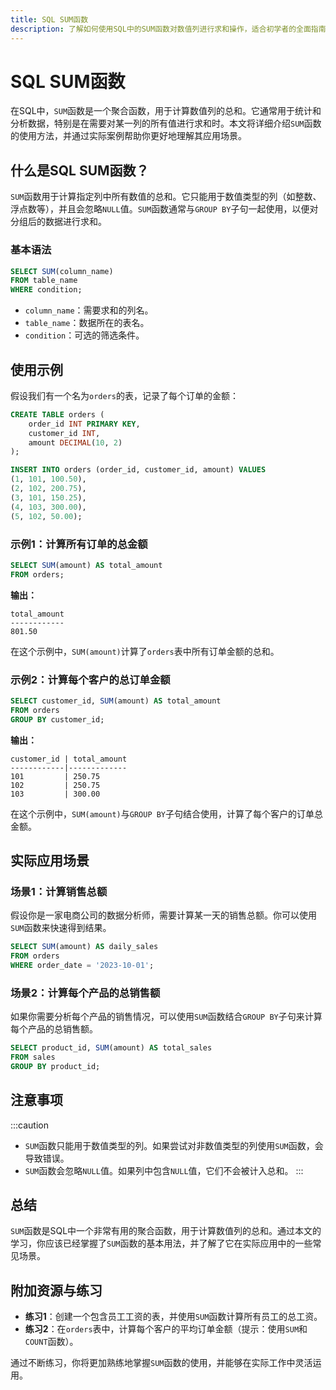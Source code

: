 ```yaml
---
title: SQL SUM函数
description: 了解如何使用SQL中的SUM函数对数值列进行求和操作，适合初学者的全面指南。
---
```


# SQL SUM函数

在SQL中，`SUM`函数是一个聚合函数，用于计算数值列的总和。它通常用于统计和分析数据，特别是在需要对某一列的所有值进行求和时。本文将详细介绍`SUM`函数的使用方法，并通过实际案例帮助你更好地理解其应用场景。

## 什么是SQL SUM函数？

`SUM`函数用于计算指定列中所有数值的总和。它只能用于数值类型的列（如整数、浮点数等），并且会忽略`NULL`值。`SUM`函数通常与`GROUP BY`子句一起使用，以便对分组后的数据进行求和。

### 基本语法

```sql
SELECT SUM(column_name)
FROM table_name
WHERE condition;
```

- `column_name`：需要求和的列名。
- `table_name`：数据所在的表名。
- `condition`：可选的筛选条件。

## 使用示例

假设我们有一个名为`orders`的表，记录了每个订单的金额：

```sql
CREATE TABLE orders (
    order_id INT PRIMARY KEY,
    customer_id INT,
    amount DECIMAL(10, 2)
);

INSERT INTO orders (order_id, customer_id, amount) VALUES
(1, 101, 100.50),
(2, 102, 200.75),
(3, 101, 150.25),
(4, 103, 300.00),
(5, 102, 50.00);
```

### 示例1：计算所有订单的总金额

```sql
SELECT SUM(amount) AS total_amount
FROM orders;
```

**输出：**

```
total_amount
------------
801.50
```

在这个示例中，`SUM(amount)`计算了`orders`表中所有订单金额的总和。

### 示例2：计算每个客户的总订单金额

```sql
SELECT customer_id, SUM(amount) AS total_amount
FROM orders
GROUP BY customer_id;
```

**输出：**

```
customer_id | total_amount
------------|-------------
101         | 250.75
102         | 250.75
103         | 300.00
```

在这个示例中，`SUM(amount)`与`GROUP BY`子句结合使用，计算了每个客户的订单总金额。

## 实际应用场景

### 场景1：计算销售总额

假设你是一家电商公司的数据分析师，需要计算某一天的销售总额。你可以使用`SUM`函数来快速得到结果。

```sql
SELECT SUM(amount) AS daily_sales
FROM orders
WHERE order_date = '2023-10-01';
```

### 场景2：计算每个产品的总销售额

如果你需要分析每个产品的销售情况，可以使用`SUM`函数结合`GROUP BY`子句来计算每个产品的总销售额。

```sql
SELECT product_id, SUM(amount) AS total_sales
FROM sales
GROUP BY product_id;
```

## 注意事项

:::caution
- `SUM`函数只能用于数值类型的列。如果尝试对非数值类型的列使用`SUM`函数，会导致错误。
- `SUM`函数会忽略`NULL`值。如果列中包含`NULL`值，它们不会被计入总和。
:::

## 总结

`SUM`函数是SQL中一个非常有用的聚合函数，用于计算数值列的总和。通过本文的学习，你应该已经掌握了`SUM`函数的基本用法，并了解了它在实际应用中的一些常见场景。

## 附加资源与练习

- **练习1**：创建一个包含员工工资的表，并使用`SUM`函数计算所有员工的总工资。
- **练习2**：在`orders`表中，计算每个客户的平均订单金额（提示：使用`SUM`和`COUNT`函数）。

通过不断练习，你将更加熟练地掌握`SUM`函数的使用，并能够在实际工作中灵活运用。